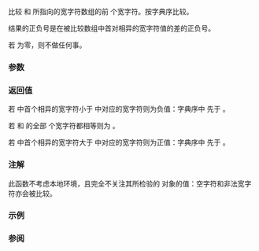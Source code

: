 {{cpp/title|wmemcmp}}
{{cpp/string/wide/navbar}}
{{ddcl|header=cwchar|
int wmemcmp( const wchar_t* lhs, const wchar_t* rhs, std::size_t count );
}}

比较 {{c|lhs}} 和 {{c|rhs}} 所指向的宽字符数组的前 {{c|count}} 个宽字符。按字典序比较。

结果的正负号是在被比较数组中首对相异的宽字符值的差的正负号。

若 {{c|count}} 为零，则不做任何事。

===参数===
{{par begin}}
{{par|lhs, rhs|指向要比较的宽字符数组的指针}}
{{par|count|要检验的宽字符数}}
{{par end}}

===返回值===
若 {{c|lhs}} 中首个相异的宽字符小于 {{c|rhs}} 中对应的宽字符则为负值：字典序中 {{c|lhs}} 先于 {{c|rhs}}。

若 {{c|lhs}} 和 {{c|rhs}} 的全部 {{c|count}} 个宽字符都相等则为 {{c|0}}。

若 {{c|lhs}} 中首个相异的宽字符大于 {{c|rhs}} 中对应的宽字符则为正值：字典序中 {{c|rhs}} 先于 {{c|lhs}}。

===注解===
此函数不考虑本地环境，且完全不关注其所检验的 {{c|wchar_t}} 对象的值：空字符和非法宽字符亦会被比较。

===示例===
{{example
|code=
#include &lt;clocale&gt;
#include &lt;cwchar&gt;
#include &lt;iostream&gt;
#include &lt;locale&gt;
#include &lt;string&gt;

void demo(const wchar_t* lhs, const wchar_t* rhs, std::size_t sz)
{
    std::wcout &lt;&lt; std::wstring(lhs, sz) &lt;&lt; " 在字典序中\n";
    int rc = std::wmemcmp(lhs, rhs, sz);
    if(rc == 0)
        std::wcout &lt;&lt; "比较等于 ";
    else if(rc &lt; 0)
        std::wcout &lt;&lt; "前驱于 ";
    else if(rc &gt; 0)
        std::wcout &lt;&lt; "后继于 ";
    std::wcout &lt;&lt; std::wstring(rhs, sz);
}

int main()
{
    std::setlocale(LC_ALL, "en_US.utf8");
    std::wcout.imbue(std::locale("en_US.utf8"));

    wchar_t a1[] = {L'α',L'β',L'γ'};
    constexpr std::size_t sz = sizeof a1 / sizeof *a1;
    wchar_t a2[sz] = {L'α',L'β',L'δ'};

    demo(a1, a2, sz);
    demo(a2, a1, sz);
    demo(a1, a1, sz);
}
|p=true
|output=
αβγ 在字典序中前驱于 αβδ
αβδ 在字典序中后继于 αβγ
αβγ 在字典序中比较等于 αβγ
}}

===参阅===
{{dsc begin}}
{{dsc inc|cpp/string/wide/dsc wcscmp}}
{{dsc inc|cpp/string/byte/dsc memcmp}}
{{dsc inc|cpp/string/wide/dsc wcsncmp}}
{{dsc see c|c/string/wide/wmemcmp}}
{{dsc end}}

{{langlinks|de|en|es|fr|it|ja|pt|ru}}